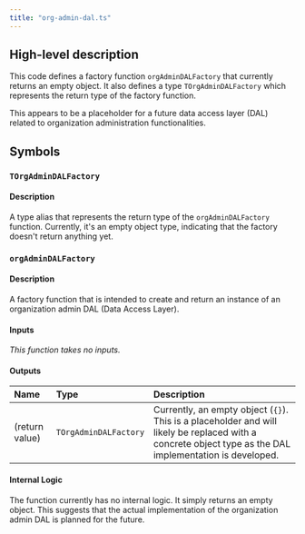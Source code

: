 ```yaml
---
title: "org-admin-dal.ts"
---
```


## High-level description
This code defines a factory function `orgAdminDALFactory` that currently returns an empty object. It also defines a type `TOrgAdminDALFactory` which represents the return type of the factory function. 

This appears to be a placeholder for a future data access layer (DAL) related to organization administration functionalities. 

## Symbols

### `TOrgAdminDALFactory`
#### Description
A type alias that represents the return type of the `orgAdminDALFactory` function. Currently, it's an empty object type, indicating that the factory doesn't return anything yet.

### `orgAdminDALFactory`
#### Description
A factory function that is intended to create and return an instance of an organization admin DAL (Data Access Layer). 

#### Inputs
*This function takes no inputs.*

#### Outputs
| Name | Type | Description |
|:-----|:-----|:------------|
| (return value) | `TOrgAdminDALFactory` | Currently, an empty object (`{}`). This is a placeholder and will likely be replaced with a concrete object type as the DAL implementation is developed. |

#### Internal Logic
The function currently has no internal logic. It simply returns an empty object. This suggests that the actual implementation of the organization admin DAL is planned for the future. 
